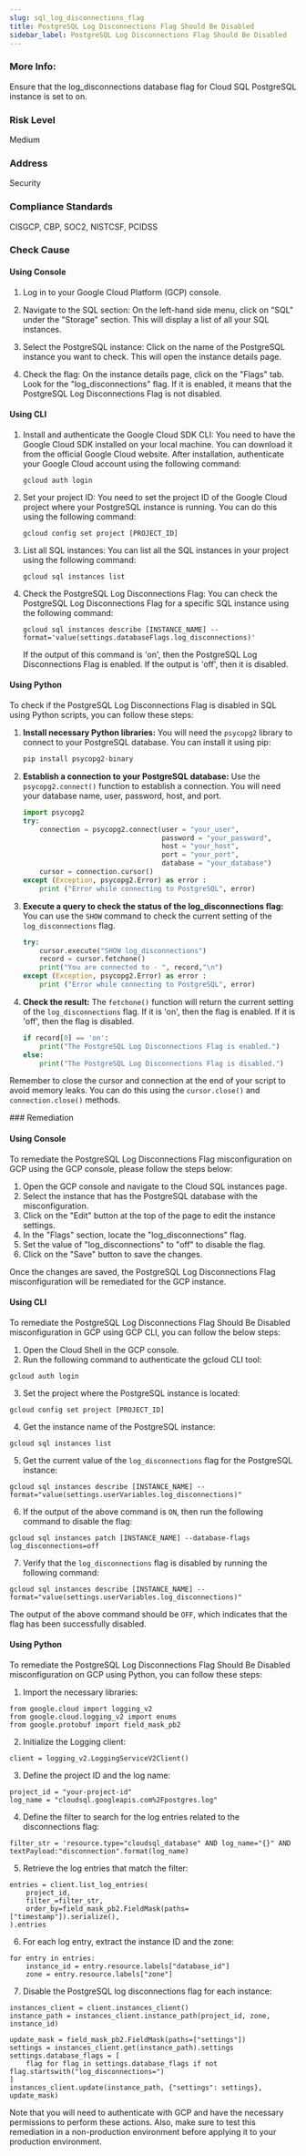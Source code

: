 ```yaml
---
slug: sql_log_disconnections_flag
title: PostgreSQL Log Disconnections Flag Should Be Disabled
sidebar_label: PostgreSQL Log Disconnections Flag Should Be Disabled
---
```


### More Info:

Ensure that the log_disconnections database flag for Cloud SQL PostgreSQL instance is set to on.

### Risk Level

Medium

### Address

Security

### Compliance Standards

CISGCP, CBP, SOC2, NISTCSF, PCIDSS


<Tabs><Tab title='Cause'>
### Check Cause

#### Using Console

1. Log in to your Google Cloud Platform (GCP) console.

2. Navigate to the SQL section: On the left-hand side menu, click on "SQL" under the "Storage" section. This will display a list of all your SQL instances.

3. Select the PostgreSQL instance: Click on the name of the PostgreSQL instance you want to check. This will open the instance details page.

4. Check the flag: On the instance details page, click on the "Flags" tab. Look for the "log_disconnections" flag. If it is enabled, it means that the PostgreSQL Log Disconnections Flag is not disabled.

#### Using CLI

1. Install and authenticate the Google Cloud SDK CLI: You need to have the Google Cloud SDK installed on your local machine. You can download it from the official Google Cloud website. After installation, authenticate your Google Cloud account using the following command:

   ```
   gcloud auth login
   ```

2. Set your project ID: You need to set the project ID of the Google Cloud project where your PostgreSQL instance is running. You can do this using the following command:

   ```
   gcloud config set project [PROJECT_ID]
   ```

3. List all SQL instances: You can list all the SQL instances in your project using the following command:

   ```
   gcloud sql instances list
   ```

4. Check the PostgreSQL Log Disconnections Flag: You can check the PostgreSQL Log Disconnections Flag for a specific SQL instance using the following command:

   ```
   gcloud sql instances describe [INSTANCE_NAME] --format='value(settings.databaseFlags.log_disconnections)'
   ```

   If the output of this command is 'on', then the PostgreSQL Log Disconnections Flag is enabled. If the output is 'off', then it is disabled.

#### Using Python

To check if the PostgreSQL Log Disconnections Flag is disabled in SQL using Python scripts, you can follow these steps:

1. **Install necessary Python libraries:**
   You will need the `psycopg2` library to connect to your PostgreSQL database. You can install it using pip:
   ```python
   pip install psycopg2-binary
   ```

2. **Establish a connection to your PostgreSQL database:**
   Use the `psycopg2.connect()` function to establish a connection. You will need your database name, user, password, host, and port.
   ```python
   import psycopg2
   try:
       connection = psycopg2.connect(user = "your_user",
                                     password = "your_password",
                                     host = "your_host",
                                     port = "your_port",
                                     database = "your_database")
       cursor = connection.cursor()
   except (Exception, psycopg2.Error) as error :
       print ("Error while connecting to PostgreSQL", error)
   ```

3. **Execute a query to check the status of the log_disconnections flag:**
   You can use the `SHOW` command to check the current setting of the `log_disconnections` flag.
   ```python
   try:
       cursor.execute("SHOW log_disconnections")
       record = cursor.fetchone()
       print("You are connected to - ", record,"\n")
   except (Exception, psycopg2.Error) as error :
       print ("Error while connecting to PostgreSQL", error)
   ```

4. **Check the result:**
   The `fetchone()` function will return the current setting of the `log_disconnections` flag. If it is 'on', then the flag is enabled. If it is 'off', then the flag is disabled.
   ```python
   if record[0] == 'on':
       print("The PostgreSQL Log Disconnections Flag is enabled.")
   else:
       print("The PostgreSQL Log Disconnections Flag is disabled.")
   ```

Remember to close the cursor and connection at the end of your script to avoid memory leaks. You can do this using the `cursor.close()` and `connection.close()` methods.

</Tab>


<Tab title='Remediation'>
### Remediation

#### Using Console

To remediate the PostgreSQL Log Disconnections Flag misconfiguration on GCP using the GCP console, please follow the steps below:

1. Open the GCP console and navigate to the Cloud SQL instances page.
2. Select the instance that has the PostgreSQL database with the misconfiguration.
3. Click on the "Edit" button at the top of the page to edit the instance settings.
4. In the "Flags" section, locate the "log_disconnections" flag.
5. Set the value of "log_disconnections" to "off" to disable the flag.
6. Click on the "Save" button to save the changes.

Once the changes are saved, the PostgreSQL Log Disconnections Flag misconfiguration will be remediated for the GCP instance.

#### Using CLI

To remediate the PostgreSQL Log Disconnections Flag Should Be Disabled misconfiguration in GCP using GCP CLI, you can follow the below steps:

1. Open the Cloud Shell in the GCP console.
2. Run the following command to authenticate the gcloud CLI tool:

```
gcloud auth login
```

3. Set the project where the PostgreSQL instance is located:

```
gcloud config set project [PROJECT_ID]
```

4. Get the instance name of the PostgreSQL instance:

```
gcloud sql instances list
```

5. Get the current value of the `log_disconnections` flag for the PostgreSQL instance:

```
gcloud sql instances describe [INSTANCE_NAME] --format="value(settings.userVariables.log_disconnections)"
```

6. If the output of the above command is `ON`, then run the following command to disable the flag:

```
gcloud sql instances patch [INSTANCE_NAME] --database-flags log_disconnections=off
```

7. Verify that the `log_disconnections` flag is disabled by running the following command:

```
gcloud sql instances describe [INSTANCE_NAME] --format="value(settings.userVariables.log_disconnections)"
```

The output of the above command should be `OFF`, which indicates that the flag has been successfully disabled.

#### Using Python

To remediate the PostgreSQL Log Disconnections Flag Should Be Disabled misconfiguration on GCP using Python, you can follow these steps:

1. Import the necessary libraries:

```
from google.cloud import logging_v2
from google.cloud.logging_v2 import enums
from google.protobuf import field_mask_pb2
```

2. Initialize the Logging client:

```
client = logging_v2.LoggingServiceV2Client()
```

3. Define the project ID and the log name:

```
project_id = "your-project-id"
log_name = "cloudsql.googleapis.com%2Fpostgres.log"
```

4. Define the filter to search for the log entries related to the disconnections flag:

```
filter_str = 'resource.type="cloudsql_database" AND log_name="{}" AND textPayload:"disconnection".format(log_name)
```

5. Retrieve the log entries that match the filter:

```
entries = client.list_log_entries(
    project_id,
    filter_=filter_str,
    order_by=field_mask_pb2.FieldMask(paths=["timestamp"]).serialize(),
).entries
```

6. For each log entry, extract the instance ID and the zone:

```
for entry in entries:
    instance_id = entry.resource.labels["database_id"]
    zone = entry.resource.labels["zone"]
```

7. Disable the PostgreSQL log disconnections flag for each instance:

```
instances_client = client.instances_client()
instance_path = instances_client.instance_path(project_id, zone, instance_id)

update_mask = field_mask_pb2.FieldMask(paths=["settings"])
settings = instances_client.get(instance_path).settings
settings.database_flags = [
    flag for flag in settings.database_flags if not flag.startswith("log_disconnections=")
]
instances_client.update(instance_path, {"settings": settings}, update_mask)
```

Note that you will need to authenticate with GCP and have the necessary permissions to perform these actions. Also, make sure to test this remediation in a non-production environment before applying it to your production environment.




</Tab>
</Tabs>